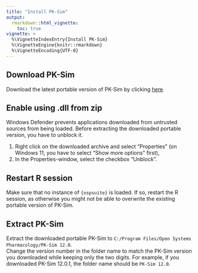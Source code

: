 ```yaml
---
title: "Install PK-Sim"
output: 
  rmarkdown::html_vignette:
    toc: true
vignette: >
  %\VignetteIndexEntry{Install PK-Sim}
  %\VignetteEngine{knitr::rmarkdown}
  %\VignetteEncoding{UTF-8}
---
```


## Download PK-Sim

Download the latest portable version of PK-Sim by clicking
[here](https://ci.appveyor.com/api/projects/open-systems-pharmacology-ci/pk-sim/artifacts/pk-sim-portable-setup.zip?branch=develop).

## Enable using .dll from zip

Windows Defender prevents applications downloaded from untrusted sources from
being loaded. Before extracting the downloaded portable version, you have to
unblock it.
  
1.  Right click on the downloaded archive and select "Properties" (on
    Windows 11, you have to select "Show more options" first),
2.  In the Properties-window, select the checkbox "Unblock".

## Restart R session

Make sure that no instance of `{ospsuite}` is loaded. If so, restart the R session,
as otherwise you might not be able to overwrite the existing portable version of
PK-Sim.

## Extract PK-Sim

Extract the downloaded portable PK-Sim to `C:/Program Files/Open Systems
Pharmacology/PK-Sim 12.0`.   
Change the version number in the folder name to 
match the PK-Sim version you downloaded while keeping only the two digits. For 
example, if you downloaded PK-Sim 12.0.1, the folder name should be `PK-Sim 12.0`.
